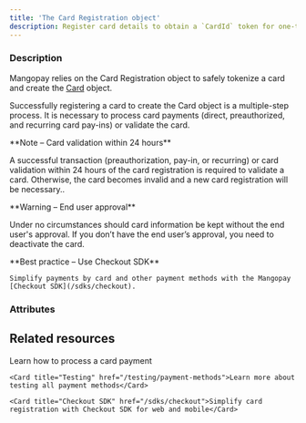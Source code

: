 ```yaml
---
title: 'The Card Registration object'
description: Register card details to obtain a `CardId` token for one-time, recurring, or preauthorized card payments
---
```



### Description

Mangopay  relies on the Card Registration object to safely tokenize a card and create the [Card](/api-reference/cards/card-object) object.  

Successfully registering a card to create the Card object is a multiple-step process. It is necessary to process card payments (direct, preauthorized, and recurring card pay-ins) or validate the card.  

<Note>  
**Note – Card validation within 24 hours** 
  
A successful transaction (preauthorization, pay-in, or recurring) or card validation within 24 hours of the card registration is required to validate a card. Otherwise, the card becomes invalid and a new card registration will be necessary..  
</Note>  

<Warning>  
**Warning – End user approval** 
  
Under no circumstances should card information be kept without the end user's approval. If you don’t have the end user’s approval, you need to deactivate the card.  
</Warning>  

<Tip>
    **Best practice – Use Checkout SDK**

    Simplify payments by card and other payment methods with the Mangopay [Checkout SDK](/sdks/checkout).
</Tip>

### Attributes  

<Id3 />  

<Tag4 />  

<CreationDate />  

<UserId1 />  

<AccessKey />  

<PreregistrationData />  

<RegistrationData />  

<CardId1 />  

<CardType2 />  

<CardRegistrationURL />  

<ResultCode />  

<ResultMessage />  

<Currency17 />  

<Status4 />

## Related resources

<CardGroup cols={2}>
    <Card title="How to" href="/guides/payment-methods/card/direct/how-to">Learn how to process a card payment</Card>
    
    <Card title="Testing" href="/testing/payment-methods">Learn more about testing all payment methods</Card>  

    <Card title="Checkout SDK" href="/sdks/checkout">Simplify card registration with Checkout SDK for web and mobile</Card>
</CardGroup>